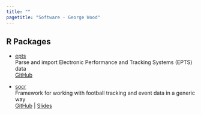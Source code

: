 ```yaml
---
title: ""
pagetitle: "Software - George Wood"
---
```


::: column-screen-inset
::: grid
::: {.g-col-12 .g-col-sm-10 .g-col-md-9 .g-col-lg-6 .g-col-xl-6 .g-col-xxl-6}
::: {.d-flex .flex-column}
## R Packages

-   [epts](https://gwood.me/epts)<br>
    Parse and import Electronic Performance and Tracking Systems (EPTS) data<br>
    [GitHub](https://github.com/george-wood/epts)

-   [socr]()<br>
    Framework for working with football tracking and event data in a generic way<br>
    [GitHub](https://github.com/george-wood/socr) | [Slides](assets/socr.html)

:::
:::
:::
:::
